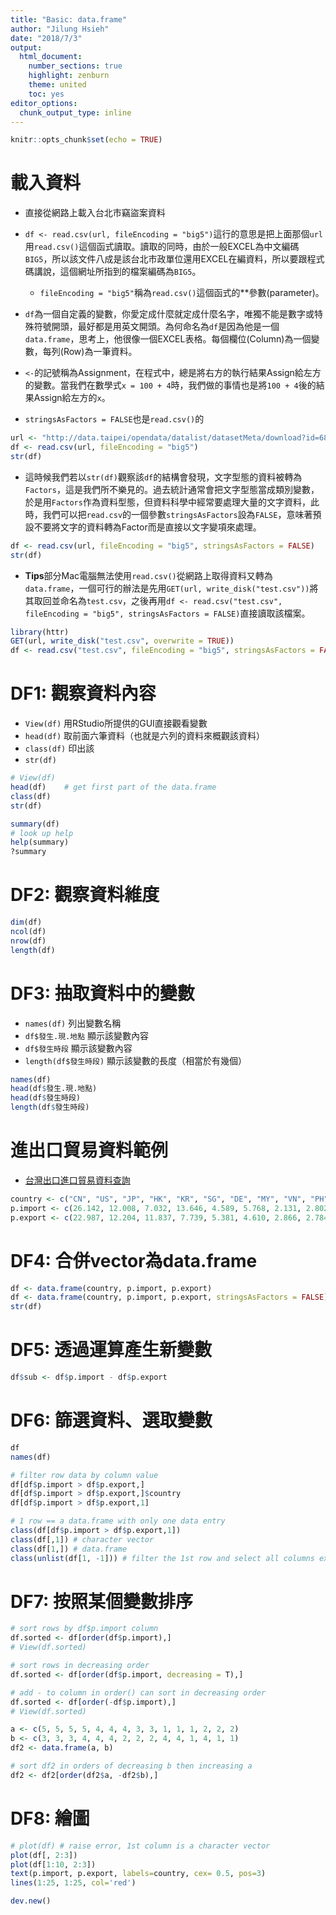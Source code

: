 ```yaml
---
title: "Basic: data.frame"
author: "Jilung Hsieh"
date: "2018/7/3"
output: 
  html_document: 
    number_sections: true
    highlight: zenburn
    theme: united
    toc: yes
editor_options: 
  chunk_output_type: inline
---
```


```r
knitr::opts_chunk$set(echo = TRUE)
```




# 載入資料

* 直接從網路上載入台北市竊盜案資料
* `df <- read.csv(url, fileEncoding = "big5")`這行的意思是把上面那個`url`用`read.csv()`這個函式讀取。讀取的同時，由於一般EXCEL為中文編碼`BIG5`，所以該文件八成是該台北市政單位還用EXCEL在編資料，所以要跟程式碼講說，這個網址所指到的檔案編碼為`BIG5`。
    * `fileEncoding = "big5"`稱為`read.csv()`這個函式的**參數(parameter)。
* `df`為一個自定義的變數，你愛定成什麼就定成什麼名字，唯獨不能是數字或特殊符號開頭，最好都是用英文開頭。為何命名為`df`是因為他是一個`data.frame`，思考上，他很像一個EXCEL表格。每個欄位(Column)為一個變數，每列(Row)為一筆資料。
* `<-`的記號稱為Assignment，在程式中，總是將右方的執行結果Assign給左方的變數。當我們在數學式`x = 100 + 4`時，我們做的事情也是將`100 + 4`後的結果Assign給左方的`x`。

* `stringsAsFactors = FALSE`也是`read.csv()`的


```r
url <- "http://data.taipei/opendata/datalist/datasetMeta/download?id=68785231-d6c5-47a1-b001-77eec70bec02&rid=34a4a431-f04d-474a-8e72-8d3f586db3df"
df <- read.csv(url, fileEncoding = "big5")
str(df)

```

* 這時候我們若以`str(df)`觀察該`df`的結構會發現，文字型態的資料被轉為`Factors`，這是我們所不樂見的。過去統計通常會把文字型態當成類別變數，於是用`Factors`作為資料型態，但資料科學中經常要處理大量的文字資料，此時，我們可以把`read.csv`的一個參數`stringsAsFactors`設為`FALSE`，意味著預設不要將文字的資料轉為Factor而是直接以文字變項來處理。
```r
df <- read.csv(url, fileEncoding = "big5", stringsAsFactors = FALSE)
str(df)
```



* **Tips**部分Mac電腦無法使用`read.csv()`從網路上取得資料又轉為`data.frame`，一個可行的辦法是先用`GET(url, write_disk("test.csv"))`將其取回並命名為`test.csv`，之後再用`df <- read.csv("test.csv", fileEncoding = "big5", stringsAsFactors = FALSE)`直接讀取該檔案。

```r
library(httr)
GET(url, write_disk("test.csv", overwrite = TRUE))
df <- read.csv("test.csv", fileEncoding = "big5", stringsAsFactors = FALSE)
```


# DF1: 觀察資料內容

* `View(df)` 用RStudio所提供的GUI直接觀看變數
* `head(df)` 取前面六筆資料（也就是六列的資料來概觀該資料）
* `class(df)` 印出該
* `str(df)`


```r
# View(df)
head(df)	# get first part of the data.frame
class(df)
str(df)

summary(df)
# look up help
help(summary)
?summary

```



# DF2: 觀察資料維度

```r
dim(df)
ncol(df)
nrow(df)
length(df)
```


# DF3: 抽取資料中的變數
* `names(df)`  列出變數名稱
* `df$發生.現.地點` 顯示該變數內容
* `df$發生時段` 顯示該變數內容
* `length(df$發生時段)` 顯示該變數的長度（相當於有幾個）

```r
names(df)
head(df$發生.現.地點)
head(df$發生時段)
length(df$發生時段)
```


# 進出口貿易資料範例
* [台灣出口進口貿易資料查詢](http://cus93.trade.gov.tw/FSC3040F/FSC3040F?menuURL=FSC3040F)

```r
country <- c("CN", "US", "JP", "HK", "KR", "SG", "DE", "MY", "VN", "PH", "TH", "AU", "NL", "SA", "ID", "GB", "IN", "FR", "IT", "AE")
p.import <- c(26.142, 12.008, 7.032, 13.646, 4.589, 5.768, 2.131, 2.802, 3.428, 3.019, 1.976, 1.118, 1.624, 0.449, 0.983, 1.302, 1.027, 0.553, 0.670, 0.455)
p.export <- c(22.987, 12.204, 11.837, 7.739, 5.381, 4.610, 2.866, 2.784, 2.414, 2.092, 1.839, 1.788, 1.665, 1.409, 1.391, 1.075, 0.974, 0.899, 0.800, 0.728)
```





# DF4: 合併vector為data.frame

```r
df <- data.frame(country, p.import, p.export)
df <- data.frame(country, p.import, p.export, stringsAsFactors = FALSE)
str(df)
```



# DF5: 透過運算產生新變數

```r
df$sub <- df$p.import - df$p.export
```


# DF6: 篩選資料、選取變數
```r
df
names(df)

# filter row data by column value
df[df$p.import > df$p.export,]
df[df$p.import > df$p.export,]$country
df[df$p.import > df$p.export,1]

# 1 row == a data.frame with only one data entry
class(df[df$p.import > df$p.export,1])
class(df[,1]) # character vector
class(df[1,]) # data.frame
class(unlist(df[1, -1])) # filter the 1st row and select all columns except 1

```



# DF7: 按照某個變數排序
```r
# sort rows by df$p.import column
df.sorted <- df[order(df$p.import),]
# View(df.sorted)

# sort rows in decreasing order
df.sorted <- df[order(df$p.import, decreasing = T),]

# add - to column in order() can sort in decreasing order
df.sorted <- df[order(-df$p.import),]
# View(df.sorted)

a <- c(5, 5, 5, 5, 4, 4, 4, 3, 3, 1, 1, 1, 2, 2, 2)
b <- c(3, 3, 3, 4, 4, 4, 2, 2, 2, 4, 4, 1, 4, 1, 1)
df2 <- data.frame(a, b)

# sort df2 in orders of decreasing b then increasing a
df2 <- df2[order(df2$a, -df2$b),]

```


# DF8: 繪圖
```r
# plot(df) # raise error, 1st column is a character vector
plot(df[, 2:3])
plot(df[1:10, 2:3])
text(p.import, p.export, labels=country, cex= 0.5, pos=3)
lines(1:25, 1:25, col='red')

dev.new()

```



